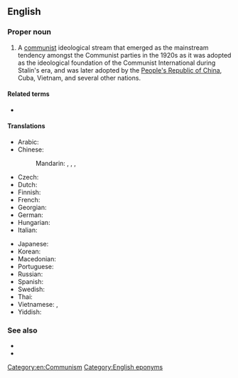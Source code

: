 ==English==
{{wikipedia}}

===Proper noun===
{{en-proper noun|head=[[Marxism]]-[[Leninism]]}}

# A [[communist]] ideological stream that emerged as the mainstream tendency amongst the Communist parties in the 1920s as it was adopted as the ideological foundation of the Communist International during Stalin's era, and was later adopted by the [[People's Republic of China]], Cuba, Vietnam, and several other nations.

====Related terms====
* {{l|en|Marxist-Leninist}}

====Translations====
{{trans-top|communist ideological stream}}
* Arabic: {{t|ar|مَارْكْسِيَّة-لِينِينِيَّة|f|tr=marksiyya-lininiyya}}
* Chinese:
*: Mandarin: {{t+|cmn|馬克思列寧主義}}, {{t+|cmn|马克思列宁主义|tr=Mǎkèsī-Lièníng zhǔyì}}, {{t+|cmn|馬列主義}}, {{t+|cmn|马列主义|tr=Mǎliè zhǔyì}}
* Czech: {{t|cs|marxismus-leninismus|m}}
* Dutch: {{t+|nl|marxisme-leninisme|n}}
* Finnish: {{t+|fi|marxismi-leninismi}}
* French: {{t+|fr|marxisme-léninisme|m}}
* Georgian: {{t|ka|მარქსიზმ-ლენინიზმი}}
* German: {{t|de|Marxismus-Leninismus|m}}
* Hungarian: {{t|hu|marxizmus–leninizmus}}
* Italian: {{t|it|marxismo-leninismo|m}}
{{trans-mid}}
* Japanese: {{t|ja|マルクス・レーニン主義|tr=Marukusu-Rēnin shugi}}
* Korean: {{t|ko|^마르크스-^레닌주의}}
* Macedonian: {{t|mk|маркси́зам-ленини́зам|m}}
* Portuguese: {{t+|pt|marxismo-leninismo|m}}
* Russian: {{t+|ru|маркси́зм-ленини́зм|m}}
* Spanish: {{t+|es|marxismo-leninismo|m}}
* Swedish: {{t|sv|marxism-leninism|c}}
* Thai: {{t|th|ลัทธิมาร์ก-เลนิน|tr=láttí màak-laynin|sc=Thai}}
* Vietnamese: {{t|vi|chủ nghĩa Marx-Lenin}}, {{t|vi|chủ nghĩa Mác-Lênin}}
* Yiddish: {{t|yi|מאַרקסיזם־לעניניזם|m}}
{{trans-bottom}}

===See also===
* {{l|en|Marxism}}
* {{l|en|Leninism}}

[[Category:en:Communism]]
[[Category:English eponyms]]